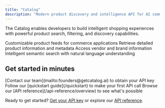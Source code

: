 ```yaml
---
title: "Catalog"
description: "Modern product discovery and intelligence API for AI commerce"
---
```


The Catalog enables developers to build intelligent shopping experiences with powerful product search, filtering, and discovery capabilities.

<CardGroup cols={2}>
  <Card
    title="Product Feeds"
    icon="rss"
    href="/api-reference/endpoints/feed/get-feed"
  >
    Customizable product feeds for commerce applications
  </Card>
  <Card
    title="Get Product Details"
    icon="box"
    href="/api-reference/endpoints/products/get-product"
  >
    Retrieve detailed product information and metadata
  </Card>
  <Card
    title="List Vendors"
    icon="store"
    href="/api-reference/endpoints/vendors/list-vendors"
  >
    Access vendor and brand information
  </Card>
  <Card
    title="Search Products"
    icon="magnifying-glass"
    href="/api-reference/endpoints/search/search-products"
  >
    Intelligent semantic search with natural language understanding
  </Card>
</CardGroup>

## Get started in minutes

<Steps>
  <Step title="Get your API key">
    [Contact our team](mailto:founders@getcatalog.ai) to obtain your API key
  </Step>
  <Step title="Make your first request">
    Follow our [quickstart guide](/quickstart) to make your first API call
  </Step>
  <Step title="Explore the API">
    Browse our [API reference](/api-reference/overview) to see what's possible
  </Step>
</Steps>


Ready to get started? [Get your API key](mailto:founders@getcatalog.ai) or explore our [API reference](/api-reference/overview).